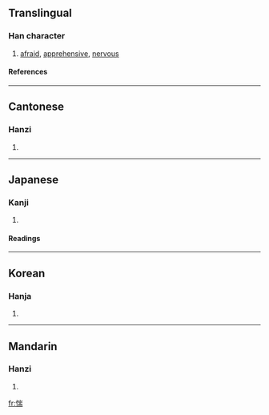 ==Translingual==
===Han character===
{{Han char|rn=61|rad=心|as=09|sn=12|four=9202<sub>7</sub>|canj=心山一月 (PUMB)}}
# [[afraid]], [[apprehensive]], [[nervous]]
====References====
{{Han ref|kx=0392.270|dkj=10859|dj=0728.110|hdz=42328.100|uh=60F4|ud=24820|bh=B46D|bd=46189}}
----
==Cantonese==
===Hanzi===
{{yue-hanzi|jyut=|y=chyun3, jeui3}}
# {{defn|Cantonese}}
----
==Japanese==
===Kanji===
{{ja-kanji|grade=|rs=心09}}
# {{defn|Japanese}} 
====Readings====
{{ja-readings|on=[[ずい]] (zui), [[すい]] (sui)|kun=[[おそれる]] (osoreru)}}
----
==Korean==
===Hanja===
{{ko-hanja|hangeul=췌|eumhun=|rv=chwe|mr=ch'we|y=chwey}}
# {{defn|Korean}}
----
==Mandarin==
===Hanzi===
{{cmn-hanzi|pin=[[zhuì]] (zhui4)|wg=chui<sup>4</sup>}}
# {{defn|Mandarin}}

[[fr:惴]]